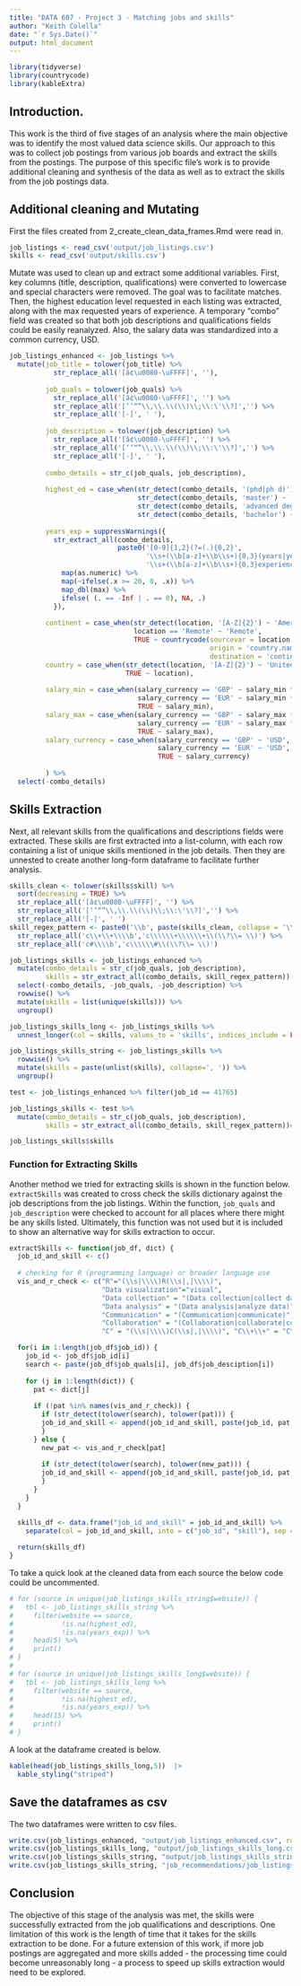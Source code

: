 ```yaml
---
title: "DATA 607 - Project 3 - Matching jobs and skills"
author: "Keith Colella"
date: "`r Sys.Date()`"
output: html_document
---
```


```r
library(tidyverse)
library(countrycode)
library(kableExtra)
```

## Introduction.

This work is the third of five stages of an analysis where the main objective was to identify the most valued data science skills. Our approach to this was to collect job postings from various job boards and extract the skills from the postings. The purpose of this specific file's work is to provide additional cleaning and synthesis of the data as well as to extract the skills from the job postings data.

## Additional cleaning and Mutating

First the files created from 2_create_clean_data_frames.Rmd were read in.  

```r
job_listings <- read_csv('output/job_listings.csv')
skills <- read_csv('output/skills.csv')
```

Mutate was used to clean up and extract some additional variables. First, key columns (title, description, qualifications) were converted to lowercase and special characters were removed. The goal was to facilitate matches. Then, the highest education level requested in each listing was extracted, along with the max requested years of experience. A temporary "combo" field was created so that both job descriptions and qualifications fields could be easily reanalyzed. Also, the salary data was standardized into a common currency, USD.

```r
job_listings_enhanced <- job_listings %>%
  mutate(job_title = tolower(job_title) %>%
           str_replace_all('[â¢\u0080-\uFFFF]', ''),
         
         job_quals = tolower(job_quals) %>%
           str_replace_all('[â¢\u0080-\uFFFF]', '') %>%
           str_replace_all('[‘’“”\\,\\.\\(\\)\\;\\:\'\\?]','') %>%
           str_replace_all('[-]', ' '),
         
         job_description = tolower(job_description) %>%
           str_replace_all('[â¢\u0080-\uFFFF]', '') %>%
           str_replace_all('[‘’“”\\,\\.\\(\\)\\;\\:\'\\?]','') %>%
           str_replace_all('[-]', ' '),
         
         combo_details = str_c(job_quals, job_description),
         
         highest_ed = case_when(str_detect(combo_details, '(phd|ph d)') ~ 'phd',
                                str_detect(combo_details, 'master') ~ 'master',
                                str_detect(combo_details, 'advanced degree') ~ 'master',
                                str_detect(combo_details, 'bachelor') ~ 'bachelor'),
         
         years_exp = suppressWarnings({
           str_extract_all(combo_details, 
                           paste0('[0-9]{1,2}(?=(.){0,2}',
                                  '\\s+(\\b[a-z]+\\b\\s+){0,3}(years|year)',
                                  '\\s+(\\b[a-z]+\\b\\s+){0,3}experience)')) %>%
             map(as.numeric) %>%
             map(~ifelse(.x >= 20, 0, .x)) %>%
             map_dbl(max) %>%
             ifelse( (. == -Inf | . == 0), NA, .)
           }),
         
         continent = case_when(str_detect(location, '[A-Z]{2}') ~ 'Americas',
                               location == 'Remote' ~ 'Remote',
                               TRUE ~ countrycode(sourcevar = location,
                                                  origin = 'country.name',
                                                  destination = 'continent')),
         country = case_when(str_detect(location, '[A-Z]{2}') ~ 'United States',
                             TRUE ~ location),
         
         salary_min = case_when(salary_currency == 'GBP' ~ salary_min * 1.21,
                                salary_currency == 'EUR' ~ salary_min * 1.06,
                                TRUE ~ salary_min),
         salary_max = case_when(salary_currency == 'GBP' ~ salary_max * 1.21,
                                salary_currency == 'EUR' ~ salary_max * 1.06,
                                TRUE ~ salary_max),
         salary_currency = case_when(salary_currency == 'GBP' ~ 'USD',
                                     salary_currency == 'EUR' ~ 'USD',
                                     TRUE ~ salary_currency)
         
         ) %>%
  select(-combo_details)
```

## Skills Extraction

Next, all relevant skills from the qualifications and descriptions fields were extracted. These skills are first extracted into a list-column, with each row containing a list of unique skills mentioned in the job details. Then they are unnested to create another long-form dataframe to facilitate further analysis.

```r
skills_clean <- tolower(skills$skill) %>%
  sort(decreasing = TRUE) %>%
  str_replace_all('[â¢\u0080-\uFFFF]', '') %>%
  str_replace_all('[‘’“”\\,\\.\\(\\)\\;\\:\'\\?]','') %>%
  str_replace_all('[-]', ' ')
skill_regex_pattern <- paste0('\\b', paste(skills_clean, collapse = '\\b|\\b'), '\\b') %>%
  str_replace_all('c\\+\\+\\\\b','c\\\\\\+\\\\\\+\\(\\?\\= \\)') %>%
  str_replace_all('c#\\\\b','c\\\\\\#\\(\\?\\= \\)')

job_listings_skills <- job_listings_enhanced %>%
  mutate(combo_details = str_c(job_quals, job_description),
         skills = str_extract_all(combo_details, skill_regex_pattern)) %>%
  select(-combo_details, -job_quals, -job_description) %>%
  rowwise() %>%
  mutate(skills = list(unique(skills))) %>%
  ungroup()

job_listings_skills_long <- job_listings_skills %>%
  unnest_longer(col = skills, values_to = 'skills', indices_include = FALSE)

job_listings_skills_string <- job_listings_skills %>%
  rowwise() %>% 
  mutate(skills = paste(unlist(skills), collapse=', ')) %>%
  ungroup()
```

```r
test <- job_listings_enhanced %>% filter(job_id == 41765)

job_listings_skills <- test %>%
  mutate(combo_details = str_c(job_quals, job_description),
         skills = str_extract_all(combo_details, skill_regex_pattern))# %>% '\\bc\\+\\+ \\b'

job_listings_skills$skills
```


### Function for Extracting Skills

Another method we tried for extracting skills is shown in the function below. `extractSkills` was created to cross check the skills dictionary against the job descriptions from the job listings. Within the function,  `job_quals` and `job_description` were checked to account for all places where there might be any skills listed. Ultimately, this function was not used but it is included to show an alternative way for skills extraction to occur. 

```r
extractSkills <- function(job_df, dict) {
  job_id_and_skill <- c()
  
  # checking for R (programming language) or broader language use
  vis_and_r_check <- c("R"="(\\s|\\\\)R(\\s|,|\\\\)", 
                       "Data visualization"="visual", 
                       "Data collection" = "(Data collection|collect data)", 
                       "Data analysis" = "(Data analysis|analyze data)", 
                       "Communication" = "(Communication|communicate)", 
                       "Collaboration" = "(Collaboration|collaborate|collaborative)", 
                       "C" = "(\\s|\\\\)C(\\s|,|\\\\)", "C\\+\\+" = "C\\+\\+")

  for(i in 1:length(job_df$job_id)) {
    job_id <- job_df$job_id[i]
    search <- paste(job_df$job_quals[i], job_df$job_desciption[i])
  
    for (j in 1:length(dict)) {
      pat <- dict[j]
      
      if (!pat %in% names(vis_and_r_check)) {
        if (str_detect(tolower(search), tolower(pat))) {
        job_id_and_skill <- append(job_id_and_skill, paste(job_id, pat, sep = ","))
        }
      } else {
        new_pat <- vis_and_r_check[pat]
      
        if (str_detect(tolower(search), tolower(new_pat))) {
        job_id_and_skill <- append(job_id_and_skill, paste(job_id, pat, sep = ","))
        }
      }
    }
  }

  skills_df <- data.frame("job_id_and_skill" = job_id_and_skill) %>%
    separate(col = job_id_and_skill, into = c("job_id", "skill"), sep = ",")
  
  return(skills_df)
}
```


To take a quick look at the cleaned data from each source the below code could be uncommented. 

```r
# for (source in unique(job_listings_skills_string$website)) {
#   tbl <- job_listings_skills_string %>%
#     filter(website == source,
#            !is.na(highest_ed),
#            !is.na(years_exp)) %>%
#     head(5) %>%
#     print()
# }
# 
# for (source in unique(job_listings_skills_long$website)) {
#   tbl <- job_listings_skills_long %>%
#     filter(website == source,
#            !is.na(highest_ed),
#            !is.na(years_exp)) %>%
#     head(15) %>%
#     print()
# }
```

A look at the dataframe created is below.

```r
kable(head(job_listings_skills_long,5))  |>
  kable_styling("striped")
```


## Save the dataframes as csv

The two dataframes were written to csv files.

```r
write.csv(job_listings_enhanced, "output/job_listings_enhanced.csv", row.names = FALSE)
write.csv(job_listings_skills_long, "output/job_listings_skills_long.csv", row.names = FALSE)
write.csv(job_listings_skills_string, "output/job_listings_skills_string.csv", row.names = FALSE)
write.csv(job_listings_skills_string, "job_recommendations/job_listings_skills_string.csv", row.names = FALSE)
```

## Conclusion

The objective of this stage of the analysis was met, the skills were successfully extracted from the job qualifications and descriptions. One limitation of this work is the length of time that it takes for the skills extraction to be done. For a future extension of this work, if more job postings are aggregated and more skills added - the processing time could become unreasonably long - a process to speed up skills extraction would need to be explored. 
